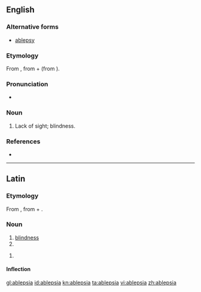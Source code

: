 ==English==

===Alternative forms===
* [[ablepsy]]

===Etymology===
From {{etyl|grc}} {{term|ἀβλεψία||tr=ablepsia|blindness|lang=grc}}, from {{term|ἀ-||tr=a-||not|lang=grc}} + {{term|βλέψις||tr=blepsis|sight|lang=grc}} (from {{term|βλέπω||tr=blepō|see|lang=grc}}).

===Pronunciation===
* {{a|US}} {{IPA|/əˈblɛp.si.ə/}}

===Noun===
{{en-noun|-}}

# {{medical|rare}} Lack of sight; blindness.

===References===
* {{reference-book | last =| first = | authorlink =  | coauthors =  | editor =Thomas, Clayton L.  | others =  | title =Taber's Encyclopedic Medical Dictionary | origdate =  | origyear = 1940| origmonth =  | url =  | format =  | accessdate =  | accessyear =  | accessmonth =  | edition = 5th | date =  | year =1993| month =  | publisher =F. A. Davis Company  | location =Philadelphia, PA | language =  | id =  | doi = | isbn =0-8036-8313-8 | lccn = | ol = | pages =6| chapter =  | chapterurl =  | quote =}}

----

==Latin==

===Etymology===
From {{etyl|grc|la}} {{term|ἀβλεψία||blindness|sc=polytonic|tr=ablepsia|lang=grc}}, from {{term|ἀ-||not|sc=polytonic|tr=a-|lang=grc}} + {{term|βλέπω||I see|sc=polytonic|tr=blepō|lang=grc}}.

===Noun===
{{la-noun|ablepsia|ablepsiae|ablepsiae|f|first}}

# [[blindness]]
# {{inflection of|ablepsia|ablepsia|voc|s|lang=la}}

{{la-noun-form|ablepsiā}}

# {{inflection of|ablepsia|ablepsia|abl|s|lang=la}}

====Inflection====
{{la-decl-1st|ablepsi}}

[[gl:ablepsia]]
[[id:ablepsia]]
[[kn:ablepsia]]
[[ta:ablepsia]]
[[vi:ablepsia]]
[[zh:ablepsia]]